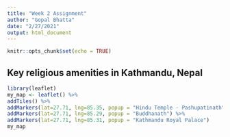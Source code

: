 ---
title: "Week 2 Assignment"
author: "Gopal Bhatta"
date: "2/27/2021"
output: html_document
---

```{r setup, include=FALSE}
knitr::opts_chunk$set(echo = TRUE)
```

## Key religious amenities in Kathmandu, Nepal

```{r}
library(leaflet)
my_map <- leaflet() %>%
addTiles() %>%
addMarkers(lat=27.71, lng=85.35, popup = "Hindu Temple - Pashupatinath") %>%
addMarkers(lat=27.71, lng=85.29, popup = "Buddhanath") %>%
addMarkers(lat=27.71, lng=85.31, popup = "Kathmandu Royal Palace")
my_map
```